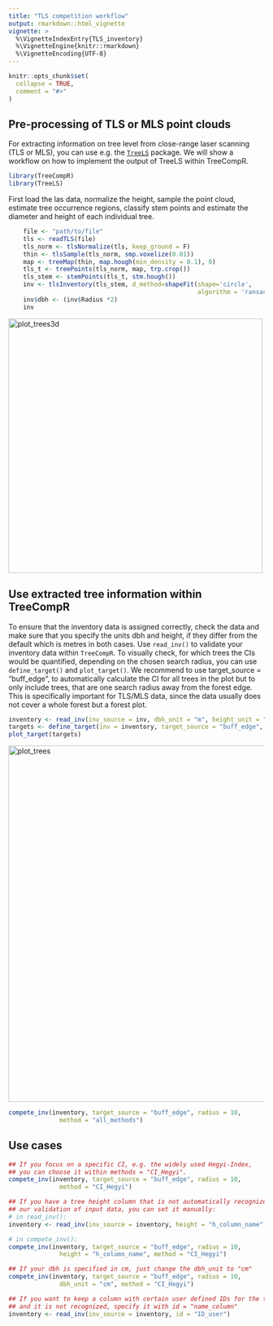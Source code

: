 ```yaml
---
title: "TLS competition workflow"
output: rmarkdown::html_vignette
vignette: >
  %\VignetteIndexEntry{TLS_inventory}
  %\VignetteEngine{knitr::rmarkdown}
  %\VignetteEncoding{UTF-8}
---
```


```r
knitr::opts_chunk$set(
  collapse = TRUE,
  comment = "#>"
)
```
## Pre-processing of TLS or MLS point clouds

For extracting information on tree level from close-range laser scanning 
(TLS or MLS), you can use e.g. the [`TreeLS`](https://www.rdocumentation.org/packages/TreeLS/versions/2.0.2) package. 
We will show a workflow on how to implement the output of TreeLS within TreeCompR.
```r
library(TreeCompR)
library(TreeLS)
```

First load the las data, normalize the height, sample the point cloud, estimate tree occurrence regions, classify stem points and estimate the diameter and height of each individual tree. 
```r
    file <- "path/to/file"
    tls <- readTLS(file)
    tls_norm <- tlsNormalize(tls, keep_ground = F)
    thin <- tlsSample(tls_norm, smp.voxelize(0.01))
    map <- treeMap(thin, map.hough(min_density = 0.1), 0)
    tls_t <- treePoints(tls_norm, map, trp.crop())
    tls_stem <- stemPoints(tls_t, stm.hough())
    inv <- tlsInventory(tls_stem, d_method=shapeFit(shape='circle', 
                                                    algorithm = 'ransac'))
    inv$dbh <- (inv$Radius *2)
    inv
```

<img src="../man/figures/TLS_plot3d.jpg" alt="plot_trees3d" width="500">

## Use extracted tree information within TreeCompR

To ensure that the inventory data is assigned correctly, check the data and make sure that you specify the units dbh and height, if they differ from the default which is metres in both cases. Use `read_inv()` to validate your inventory data within `TreeCompR`. To visually check, for which trees the CIs would be quantified, depending on the chosen search radius, you can use `define_target()` and `plot_target()`. We recommend to use target_source = "buff_edge", to automatically calculate the CI for all trees in the plot but to only include trees, that are one search radius away from the forest edge. This is specifically important for TLS/MLS data, since the data usually does not cover a whole forest but a forest plot. 

```r
inventory <- read_inv(inv_source = inv, dbh_unit = "m", height_unit = "m")
targets <- define_target(inv = inventory, target_source = "buff_edge", radius = 10)
plot_target(targets)
```
<img src="../man/figures/README-example3-1.png" alt="plot_trees" width="700">

```r
compete_inv(inventory, target_source = "buff_edge", radius = 10, 
              method = "all_methods")
```
## Use cases


```r
## If you focus on a specific CI, e.g. the widely used Hegyi-Index, 
## you can choose it within methods = "CI_Hegyi".
compete_inv(inventory, target_source = "buff_edge", radius = 10, 
              method = "CI_Hegyi")

## If you have a tree height column that is not automatically recognized within 
## our validation of input data, you can set it manually:
# in read_inv():
inventory <- read_inv(inv_source = inventory, height = "h_column_name")

# in compete_inv():
compete_inv(inventory, target_source = "buff_edge", radius = 10, 
              height = "h_column_name", method = "CI_Hegyi")

## If your dbh is specified in cm, just change the dbh_unit to "cm"
compete_inv(inventory, target_source = "buff_edge", radius = 10, 
              dbh_unit = "cm", method = "CI_Hegyi")

## If you want to keep a column with certain user defined IDs for the trees, 
## and it is not recognized, specify it with id = "name_column"
inventory <- read_inv(inv_source = inventory, id = "ID_user")
```
